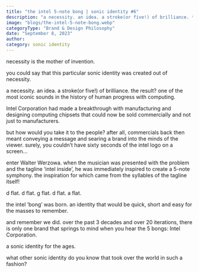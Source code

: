 ```yaml
---
title: "the intel 5-note bong | sonic identity #6"
description: "a necessity. an idea. a stroke(or five!) of brilliance. the result? one of the most iconic sounds in the history of human progress with computing."
image: "blogs/the-intel-5-note-bong.webp"
categoryType: "Brand & Design Philosophy"
date: "September 8, 2023"
author:
category: sonic identity
---
```


necessity is the mother of invention.

you could say that this particular sonic identity was created out of necessity.

a necessity. an idea. a stroke(or five!) of brilliance. the result? one of the most iconic sounds in the history of human progress with computing.

Intel Corporation had made a breakthrough with manufacturing and designing computing chipsets that could now be sold commercially and not just to manufacturers.

but how would you take it to the people? after all, commercials back then meant conveying a message and searing a brand into the minds of the viewer. surely, you couldn’t have sixty seconds of the intel logo on a screen…

enter Walter Werzowa. when the musician was presented with the problem and the tagline ‘intel inside’, he was immediately inspired to create a 5-note symphony. the inspiration for which came from the syllables of the tagline itself!

d flat. d flat. g flat. d flat. a flat.

the intel ‘bong’ was born. an identity that would be quick, short and easy for the masses to remember.

and remember we did. over the past 3 decades and over 20 iterations, there is only one brand that springs to mind when you hear the 5 bongs: Intel Corporation.

a sonic identity for the ages.

what other sonic identity do you know that took over the world in such a fashion?
